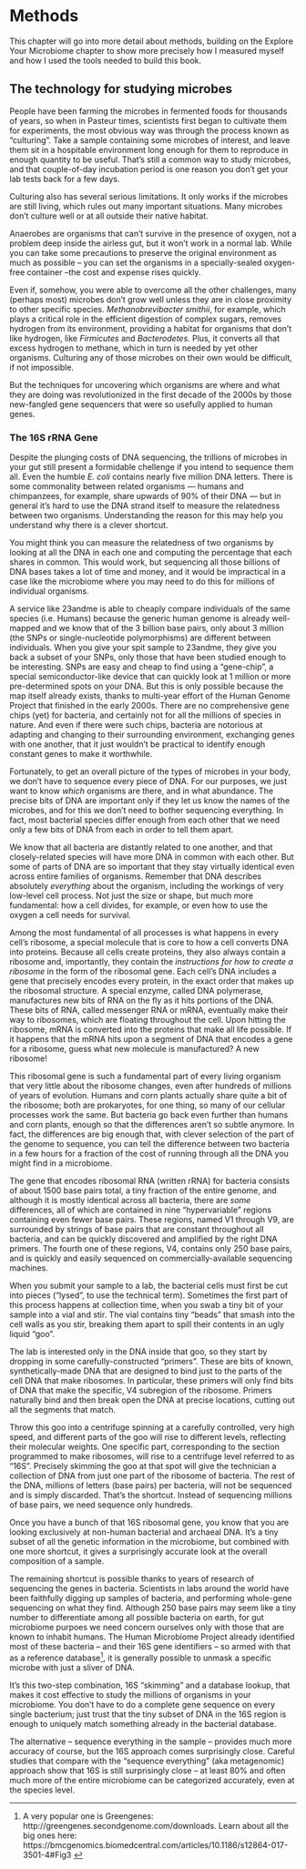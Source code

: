 # Methods {#Methods}

This chapter will go into more detail about methods, building on the Explore Your Microbiome chapter to show more precisely how I measured myself and how I used the tools needed to build this book.

## The technology for studying microbes

People have been farming the microbes in fermented foods for thousands of years, so when in Pasteur times, scientists first began to cultivate them for experiments, the most obvious way was through the process known as "culturing". Take a sample containing some microbes of interest, and leave them sit in a hospitable environment long enough for them to reproduce in enough quantity to be useful. That’s still a common way to study microbes, and that couple-of-day incubation period is one reason you don’t get your lab tests back for a few days.

Culturing also has several serious limitations. It only works if the microbes are still living, which rules out many important situations. Many microbes don't culture well or at all outside their native habitat.
 
Anaerobes are organisms that can't survive in the presence of oxygen, not a problem deep inside the airless gut, but it won't work in a normal lab. While you can take some precautions to preserve the original environment as much as possible – you can set the organisms in a specially-sealed oxygen-free container –the cost and expense rises quickly.

Even if, somehow, you were able to overcome all the other challenges, many (perhaps most) microbes don't grow well unless they are in close proximity to other specific species. _Methanobrevibacter smithii_, for example, which plays a critical role in the efficient digestion of complex sugars, removes hydrogen from its environment, providing a habitat for organisms that don't like hydrogen, like _Firmicutes_ and _Bacterodetes._ Plus, it converts all that excess hydrogen to methane, which in turn is needed by yet other organisms. Culturing any of those microbes on their own would be difficult, if not impossible.

But the techniques for uncovering which organisms are where and what they are doing was revolutionized in the first decade of the 2000s by those new-fangled gene sequencers that were so usefully applied to human genes.


### The 16S rRNA Gene

Despite the plunging costs of DNA sequencing, the trillions of microbes in your gut still present a formidable chellenge if you intend to sequence them all. Even the humble _E. coli_ contains nearly five million DNA letters. There is some commonality between related organisms — humans and chimpanzees, for example, share upwards of 90% of their DNA — but in general it's hard to use the DNA strand itself to measure the relatedness between two organisms. Understanding the reason for this may help you understand why there is a clever shortcut.

You might think you can measure the relatedness of two organisms by looking at all the DNA in each one and computing the percentage that each shares in common. This would work, but sequencing all those billions of DNA bases takes a lot of time and money, and it would be impractical in a case like the microbiome where you may need to do this for millions of individual organisms.

A service like 23andme is able to cheaply compare individuals of the same species (i.e. Humans) because the generic human genome is already well-mapped and we know that of the 3 billion base pairs, only about 3 million (the SNPs or single-nucleotide polymorphisms) are different between individuals. When you give your spit sample to 23andme, they give you back a subset of your SNPs, only those that have been studied enough to be interesting. SNPs are easy and cheap to find using a “gene-chip”, a special semiconductor-like device that can quickly look at 1 million or more pre-determined spots on your DNA. But this is only possible because the map itself already exists, thanks to multi-year effort of the Human Genome Project that finished in the early 2000s. There are no comprehensive gene chips (yet) for bacteria, and certainly not for all the millions of species in nature. And even if there were such chips, bacteria are notorious at adapting and changing to their surrounding environment, exchanging genes with one another, that it just wouldn’t be practical to identify enough constant genes to make it worthwhile. 

Fortunately, to get an overall picture of the types of microbes in your body, we don't have to sequence every piece of DNA. For our purposes, we just want to know _which_ organisms are there, and in what abundance. The precise bits of DNA are important only if they let us know the names of the microbes, and for this we don't need to bother sequencing everything. In fact, most bacterial species differ enough from each other that we need only a few bits of DNA from each in order to tell them apart.

We know that all bacteria are distantly related to one another, and that closely-related species will have more DNA in common with each other. But some of parts of DNA are so important that they stay virtually identical even across entire families of organisms. Remember that DNA describes absolutely _everything_ about the organism, including the workings of very low-level cell process. Not just the size or shape, but much more fundamental: how a cell divides, for example, or even how to use the oxygen a cell needs for survival.

Among the most fundamental of all processes is what happens in every cell's ribosome, a special molecule that is core to how a cell converts DNA into proteins. Because all cells create proteins, they also always contain a ribosome and, importantly, they contain the _instructions for how to create a ribosome_ in the form of the ribosomal gene. Each cell's DNA includes a gene that precisely encodes every protein, in the exact order that makes up the ribosomal structure. A special enzyme, called DNA polymerase, manufactures new bits of RNA on the fly as it hits portions of the DNA. These bits of RNA, called messenger RNA or mRNA, eventually make their way to ribosomes, which are floating throughout the cell. Upon hitting the ribosome, mRNA is converted into the proteins that make all life possible. If it happens that the mRNA hits upon a segment of DNA that encodes a gene for a ribosome, guess what new molecule is manufactured?  A new ribosome!

This ribosomal gene is such a fundamental part of every living organism that very little about the ribosome changes, even after hundreds of millions of years of evolution. Humans and corn plants actually share quite a bit of the ribosome; both are prokaryotes, for one thing, so many of our cellular processes work the same. But bacteria go back even further than humans and corn plants, enough so that the differences aren't so subtle anymore. In fact, the differences are big enough that, with clever selection of the part of the genome to sequence, you can tell the difference between two bacteria in a few hours for a fraction of the cost of running through all the DNA you might find in a microbiome.

The gene that encodes ribosomal RNA (written rRNA) for bacteria consists of about 1500 base pairs total, a tiny fraction of the entire genome, and although it is mostly identical across all bacteria, there are *some* differences, all of which are contained in nine "hypervariable" regions containing even fewer base pairs. These regions, named V1 through V9, are surrounded by strings of base pairs that are constant throughout all bacteria, and can be quickly discovered and amplified by the right DNA primers. The fourth one of these regions, V4, contains only 250 base pairs, and is quickly and easily sequenced on commercially-available sequencing machines.

When you submit your sample to a lab, the bacterial cells must first be cut into pieces ("lysed", to use the technical term). Sometimes the first part of this process happens at collection time, when you swab a tiny bit of your sample into a vial and stir. The vial contains tiny "beads" that smash into the cell walls as you stir, breaking them apart to spill their contents in an ugly liquid "goo".

The lab is interested only in the DNA inside that goo, so they start by dropping in some carefully-constructed "primers". These are bits of known, synthetically-made DNA that are designed to bind just to the parts of the cell DNA that make ribosomes. In particular, these primers will only find bits of DNA that make the specific, V4 subregion of the ribosome. Primers naturally bind and then break open the DNA at precise locations, cutting out all the segments that match.

Throw this goo into a centrifuge spinning at a carefully controlled, very high speed, and different parts of the goo will rise to different levels, reflecting their molecular weights. One specific part, corresponding to the section programmed to make ribosomes, will rise to a centrifuge level referred to as "16S". Precisely skimming the goo at that spot will give the technician a collection of DNA from just one part of the ribosome of bacteria. The rest of the DNA, millions of letters (base pairs) per bacteria, will not be sequenced and is simply discarded. That's the shortcut. Instead of sequencing millions of base pairs, we need sequence only hundreds.

Once you have a bunch of that 16S ribosomal gene, you know that you are looking exclusively at non-human bacterial and archaeal DNA. It's a tiny subset of all the genetic information in the microbiome, but combined with one more shortcut, it gives a surprisingly accurate look at the overall composition of a sample.

The remaining shortcut is possible thanks to years of research of sequencing the genes in bacteria. Scientists in labs around the world have been faithfully digging up samples of bacteria, and performing whole-gene sequencing on what they find. Although 250 base pairs may seem like a tiny number to differentiate among all possible bacteria on earth, for gut microbiome purpoes we need concern ourselves only with those that are known to inhabit humans. The Human Microbiome Project already identified most of these bacteria -- and their 16S gene identifiers -- so armed with that as a reference database^[A very popular one is Greengenes: http://greengenes.secondgenome.com/downloads.  Learn about all the big ones here: https://bmcgenomics.biomedcentral.com/articles/10.1186/s12864-017-3501-4#Fig3  ], it is generally possible to unmask a specific microbe with just a sliver of DNA.

It's this two-step combination, 16S "skimming" and a database lookup, that makes it cost effective to study the millions of organisms in your microbiome. You don’t have to do a complete gene sequence on every single bacterium; just trust that the tiny subset of DNA in the 16S region is enough to uniquely match something already in the bacterial database.

The alternative -- sequence everything in the sample -- provides much more accuracy of course, but the 16S approach comes surprisingly close. Careful studies that compare with the "sequence everything" (aka metagenomic) approach show that 16S is still surprisingly close -- at least 80% and often much more of the entire microbiome can be categorized accurately, even at the species level. 
